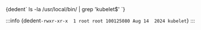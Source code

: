 

<CodeBlock language="bash">
    {dedent`
        ls -la /usr/local/bin/ | grep 'kubelet$'
    `}
</CodeBlock>

:::info 
<CodeBlock language="bash">
    {dedent`
        -rwxr-xr-x  1 root root 100125080 Aug 14  2024 kubelet
    `}
</CodeBlock>
:::
